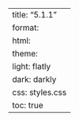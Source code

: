 ---
title: "5.1.1"
format:
    html:
        theme:
            light: flatly
            dark: darkly
        css: styles.css
        toc: true
---